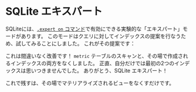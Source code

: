 
# SQLite エキスパート

SQLiteには、[`.expert on` コマンド][expert on]で有効にできる実験的な「エキスパート」モードがあります。
このモードはクエリに対してインデックスの提案を行なうため、試してみることにしました。
これがその提案です：

<SqliteExpertOutput />

これは間違いなく改善です！
`metric` テーブルのスキャンと、その場で作成されるインデックスの両方をなくしました。
正直、自分だけでは最初の2つのインデックスは思いつきませんでした。
ありがとう、SQLite エキスパート！

<SqliteIndexes />

これで残すは、その場でマテリアライズされるビューをなくすだけです。

[expert on]: https://sqlite.org/cli.html#special_commands_to_sqlite3_dot_commands_